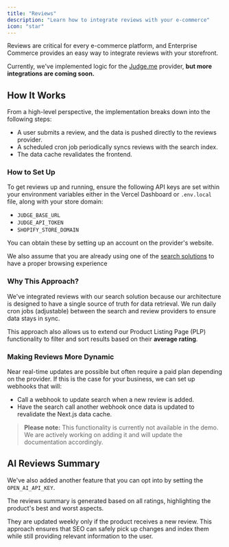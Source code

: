 ```yaml
---
title: "Reviews"
description: "Learn how to integrate reviews with your e-commerce"
icon: "star"
---
```



Reviews are critical for every e-commerce platform, and Enterprise Commerce provides an easy way to integrate reviews with your storefront.

Currently, we've implemented logic for the [Judge.me](https://judge.me/) provider, **but more integrations are coming soon.**

## How It Works

From a high-level perspective, the implementation breaks down into the following steps:
- A user submits a review, and the data is pushed directly to the reviews provider.
- A scheduled cron job periodically syncs reviews with the search index.
- The data cache revalidates the frontend.

### How to Set Up

To get reviews up and running, ensure the following API keys are set within your environment variables either in the Vercel Dashboard or `.env.local` file, along with your store domain:

- `JUDGE_BASE_URL`
- `JUDGE_API_TOKEN`
- `SHOPIFY_STORE_DOMAIN`

You can obtain these by setting up an account on the provider's website.

We also assume that you are already using one of the [search solutions](/features/filtering) to have a proper browsing experience

### Why This Approach?

We've integrated reviews with our search solution because our architecture is designed to have a single source of truth for data retrieval. We run daily cron jobs (adjustable) between the search and review providers to ensure data stays in sync.

This approach also allows us to extend our Product Listing Page (PLP) functionality to filter and sort results based on their **average rating**.

### Making Reviews More Dynamic

Near real-time updates are possible but often require a paid plan depending on the provider. If this is the case for your business, we can set up webhooks that will:

- Call a webhook to update search when a new review is added.
- Have the search call another webhook once data is updated to revalidate the Next.js data cache.

> **Please note:** This functionality is currently not available in the demo. We are actively working on adding it and will update the documentation accordingly.

## AI Reviews Summary

We've also added another feature that you can opt into by setting the `OPEN_AI_API_KEY`.

The reviews summary is generated based on all ratings, highlighting the product's best and worst aspects.

They are updated weekly only if the product receives a new review. This approach ensures that SEO can safely pick up changes and index them while still providing relevant information to the user.


